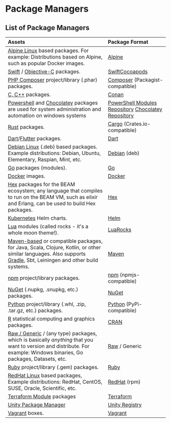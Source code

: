 # Package Managers

## List of Package Managers

|Assets|Package Format|
|:-- |:-- |
|[Alpine Linux](https://alpinelinux.org/) based packages. For example: Distributions based on Alpine, such as popular Docker images.|[Alpine](alpine-repository)|
|[Swift](https://developer.apple.com/swift/) / [Objective-C](https://developer.apple.com/library/archive/documentation/Cocoa/Conceptual/ProgrammingWithObjectiveC/Introduction/Introduction.html) packages.|[Swift](swift-registry)[Cocoapods](cocoapods-repository)|
|[PHP Composer](https://getcomposer.org/) project/library (.phar) packages.|[Composer](composer-repository) (Packagist-compatible)|
|[C, C++](https://conan.io/) packages.|[Conan](conan-repository)|
|[Powershell](https://learn.microsoft.com/en-us/powershell/) and [Chocolatey](https://chocolatey.org/) packages are used for system administration and automation on windows systems|[PowerShell Modules Repository](powershell-modules-repository)  [Chocolatey Repository](chocolatey-repository)|
|[Rust](https://www.rust-lang.org/) packages.|[Cargo](cargo-registry) (Crates.io-compatible)|
|[Dart](https://dart.dev/)/[Flutter](https://flutter.dev) packages.|[Dart](dart-repository)|
|[Debian Linux](https://www.debian.org/) (.deb) based packages.  Example distributions: Debian, Ubuntu, Elementary, Raspian, Mint, etc.|[Debian](debian-repository) (deb)|
|[Go](https://github.com/golang/go/wiki/Modules) packages (modules).|[Go](go-registry)|
|[Docker](https://docker.com) images.|[Docker](docker-registry)|
|[Hex](https://hex.pm/) packages for the BEAM ecosystem; any language that compiles to run on the BEAM VM, such as elixir and Erlang, can be used to build Hex packages.|[Hex](hex-repository)|
|[Kubernetes](https://kubernetes.io/) Helm charts.|[Helm](helm-chart-repository)|
|[Lua](https://www.lua.org/) modules (called rocks - it's a whole moon theme!).|[LuaRocks](luarocks-repository)|
|[Maven-based](https://maven.apache.org/) or compatible packages, for Java, Scala, Clojure, Kotlin, or other similar languages.  Also supports [Gradle](https://gradle.org), Sbt, Leiningen and other build systems.|[Maven](maven-repository)|
|[npm](https://docs.npmjs.com/about-npm/) project/library packages.|[npm](npm-registry) (npmjs-compatible)|
|[NuGet](https://www.nuget.org) (.nupkg, .snupkg, etc.) packages.|[NuGet](nuget-feed)|
|[Python](https://www.python.org/) project/library (.whl, .zip, .tar.gz, etc.) packages.|[Python](python-repository) (PyPi-compatible)|
|[R](https://www.r-project.org) statistical computing and graphics packages.|[CRAN](cran-repository)|
|[Raw / Generic](https://en.wikipedia.org/wiki/File_server) / (any type) packages, which is basically _anything_ that you want to version and distribute.  For example: Windows binaries, Go packages, Datasets, etc.|[Raw](raw-repository) / Generic|
|[Ruby](https://www.ruby-lang.org/en/) project/library (.gem) packages.|[Ruby](ruby-repository)|
|[RedHat Linux](https://www.redhat.com/en/technologies/linux-platforms/enterprise-linux) based packages,  Example distributions: RedHat, CentOS, SUSE, Oracle, Scientific, etc.|[RedHat](redhat-repository) (rpm)|
|[Terraform Module](https://www.terraform.io/docs/modules/index.html) packages|[Terraform](terraform-modules-repository)|
|[Unity Package Manager](https://docs.unity3d.com/Manual/Packages.html)|[Unity Registry](unity-registry)|
|[Vagrant](https://www.vagrantup.com/) boxes.|[Vagrant](vagrant-repository)
